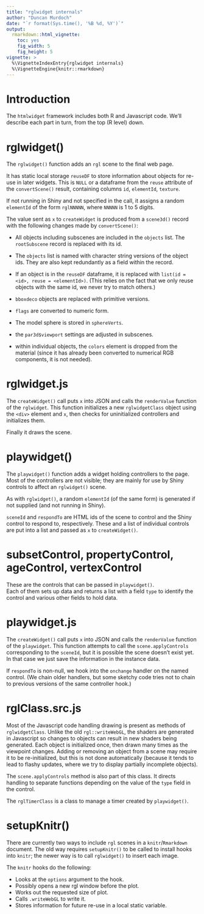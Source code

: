 ```yaml
---
title: "rglwidget internals"
author: "Duncan Murdoch"
date: "`r format(Sys.time(), '%B %d, %Y')`"
output:
  rmarkdown::html_vignette:
    toc: yes
    fig_width: 5
    fig_height: 5
vignette: >
  %\VignetteIndexEntry{rglwidget internals} 
  %\VignetteEngine{knitr::rmarkdown}
---
```


# Introduction

The `htmlwidget` framework includes both R and Javascript
code.  We'll describe each part in turn, from the top (R level) down.

# rglwidget()

The `rglwidget()` function adds an `rgl` scene to the final web page.

It has static local storage `reuseDF` 
to store information about objects for re-use in later widgets.
This is `NULL` or a dataframe from the `reuse` attribute
of the `convertScene()` result, containing columns `id`, 
`elementId`, `texture`.

If not running in Shiny and not specified in the call, it
assigns a random `elementId` of the form `rglNNNNN`, where
`NNNNN` is 1 to 5 digits.

The value sent as `x` to `createWidget` is produced from
a `scene3d()` record with the following changes made by `convertScene()`:
 
 - All objects including subscenes are included in the `objects` list.  The `rootSubscene` record is replaced with
 its id.
 
 - The `objects` list is named with character string versions
 of the object ids.  They are also kept redundantly as a field
 within the record.
 
 - If an object is in the `reuseDF` dataframe, it is replaced
 with `list(id = <id>, reuse = <elementId>)`.  (This relies
 on the fact that we only reuse objects with the same id, we
 never try to match others.)
 
 - `bboxdeco` objects are replaced with primitive versions.
 
 - `flags` are converted to numeric form.
 
 - The model sphere is stored in `sphereVerts`.
 
 - the `par3d$viewport` settings are adjusted in subscenes.
 
 - within individual objects, the `colors` element is dropped
   from the material (since it has already been converted to
   numerical RGB components, it is not needed).
 
 
# rglwidget.js

The `createWidget()` call puts `x` into JSON and calls
the `renderValue` function of the `rglwidget`.  This function
initializes a new `rglwidgetClass` object using the 
`<div>` element and `x`, then checks for uninitialized
controllers and initializes them.

Finally it draws the scene.

# playwidget()

The `playwidget()` function adds a widget holding controllers to the page.
Most of the controllers are not visible; they are mainly
for use by Shiny controls to affect an `rglwidget()` scene.

As with `rglwidget()`, a random `elementId` (of the same form)
is generated if not supplied (and not running in Shiny).  

`sceneId` and `respondTo` are HTML ids of the scene to control
and the Shiny control to respond to, respectively.  These and
a list of individual controls are put into a list and passed
as `x` to `createWidget()`.


# subsetControl, propertyControl, ageControl, vertexControl

These are the controls that can be passed in `playwidget()`.  
Each of them sets up data and returns a list
with a field `type` to identify the control and various other
fields to hold data.

# playwidget.js

The `createWidget()` call puts `x` into JSON and calls
the `renderValue` function of the `playwidget`.  This function
attempts to call the `scene.applyControls` corresponding to the
`sceneId`, but it is possible the scene doesn't exist yet.  In that
case we just save the information in the instance data.

If `respondTo` is non-null, we hook into the `onchange` handler
on the named control.  (We chain older handlers, but 
some sketchy code tries not to chain to previous versions of
the same controller hook.)

# rglClass.src.js

Most of the Javascript code handling drawing is present as
methods of  `rglwidgetClass`.  Unlike the old
`rgl::writeWebGL`, the shaders are generated in Javascript
so changes to objects can result in new shaders being
generated.  Each object is initialized once, then drawn
many times as the viewpoint changes.  Adding or removing 
an object from a scene may require it to be re-initialized,
but this is not done automatically (because it tends to
lead to flashy updates, where we try to
display partially incomplete objects).

The `scene.applyControls` method is also part of this class.
It directs handling to separate functions depending on the
value of the `type` field in the control.

The `rglTimerClass` is a class to manage a timer created
by `playwidget()`.  

# setupKnitr()

There are currently two ways to include `rgl` scenes in a
`knitr`/`Rmarkdown` document.  The old way requires
`setupKnitr()` to be called to install hooks into `knitr`;
the newer way is to call `rglwidget()` to insert each image.

The `knitr` hooks do the following:

 - Looks at the `options` argument to the hook.
 - Possibly opens a new rgl window before the plot.
 - Works out the requested size of plot.
 - Calls `.writeWebGL` to write it.
 - Stores information for future re-use in a local static variable.
